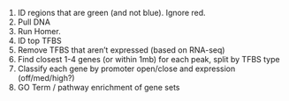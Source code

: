 1. ID regions that are green (and not blue). Ignore red. 
2. Pull DNA
3. Run Homer.
4. ID top TFBS
5. Remove TFBS that aren't expressed (based on RNA-seq)
6. Find closest 1-4 genes (or within 1mb) for each peak, split by TFBS type
7. Classify each gene by promoter open/close and expression (off/med/high?)
8. GO Term / pathway enrichment of gene sets
